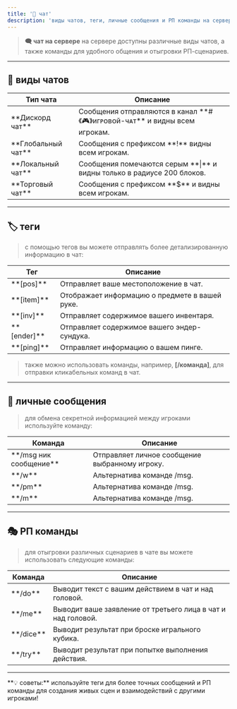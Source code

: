 ```yaml
---
title: '💬 чат'
description: 'виды чатов, теги, личные сообщения и РП команды на сервере'
---
```


> **🗨️ чат на сервере**
> на сервере доступны различные виды чатов, а также команды для удобного общения и отыгровки РП-сценариев.

---

## 📢 виды чатов

<div style={{display: 'flex', justifyContent: 'center', marginBottom: '20px'}}>
  <table style={{borderCollapse: 'collapse', fontSize: '18px', textAlign: 'center'}}>
    <thead>
      <tr>
        <th style={{border: '1px solid ', padding: '8px', background: ''}}>Тип чата</th>
        <th style={{border: '1px solid ', padding: '8px', background: ''}}>Описание</th>
      </tr>
    </thead>
    <tbody>
      <tr>
        <td style={{border: '1px solid ', padding: '8px'}}>**Дискорд чат**</td>
        <td style={{border: '1px solid ', padding: '8px'}}>Сообщения отправляются в канал **#《🎮》игᴘᴏʙᴏй-чᴀт** и видны всем игрокам.</td>
      </tr>
      <tr>
        <td style={{border: '1px solid ', padding: '8px'}}>**Глобальный чат**</td>
        <td style={{border: '1px solid ', padding: '8px'}}>Сообщения с префиксом **!** видны всем игрокам.</td>
      </tr>
      <tr>
        <td style={{border: '1px solid ', padding: '8px'}}>**Локальный чат**</td>
        <td style={{border: '1px solid ', padding: '8px'}}>Сообщения помечаются серым **|** и видны только в радиусе 200 блоков.</td>
      </tr>
      <tr>
        <td style={{border: '1px solid ', padding: '8px'}}>**Торговый чат**</td>
        <td style={{border: '1px solid ', padding: '8px'}}>Сообщения с префиксом **$** и видны всем игрокам.</td>
      </tr>
    </tbody>
  </table>
</div>

---

## 🏷️ теги

> с помощью тегов вы можете отправлять более детализированную информацию в чат:

<div style={{display: 'flex', justifyContent: 'center', marginBottom: '20px'}}>
  <table style={{borderCollapse: 'collapse', fontSize: '18px', textAlign: 'center'}}>
    <thead>
      <tr>
        <th style={{border: '1px solid ', padding: '8px', background: ''}}>Тег</th>
        <th style={{border: '1px solid ', padding: '8px', background: ''}}>Описание</th>
      </tr>
    </thead>
    <tbody>
      <tr>
        <td style={{border: '1px solid ', padding: '8px'}}>**[pos]**</td>
        <td style={{border: '1px solid ', padding: '8px'}}>Отправляет ваше местоположение в чат.</td>
      </tr>
      <tr>
        <td style={{border: '1px solid ', padding: '8px'}}>**[item]**</td>
        <td style={{border: '1px solid ', padding: '8px'}}>Отображает информацию о предмете в вашей руке.</td>
      </tr>
      <tr>
        <td style={{border: '1px solid ', padding: '8px'}}>**[inv]**</td>
        <td style={{border: '1px solid ', padding: '8px'}}>Отправляет содержимое вашего инвентаря.</td>
      </tr>
      <tr>
        <td style={{border: '1px solid ', padding: '8px'}}>**[ender]**</td>
        <td style={{border: '1px solid ', padding: '8px'}}>Отправляет содержимое вашего эндер-сундука.</td>
      </tr>
      <tr>
        <td style={{border: '1px solid ', padding: '8px'}}>**[ping]**</td>
        <td style={{border: '1px solid ', padding: '8px'}}>Отправляет информацию о вашем пинге.</td>
      </tr>
    </tbody>
  </table>
</div>

> также можно использовать команды, например, **[/команда]**, для отправки кликабельных команд в чат.

---

## 📩 личные сообщения

> для обмена секретной информацией между игроками используйте команду:

<div style={{display: 'flex', justifyContent: 'center', marginBottom: '20px'}}>
  <table style={{borderCollapse: 'collapse', fontSize: '18px', textAlign: 'center'}}>
    <thead>
      <tr>
        <th style={{border: '1px solid ', padding: '8px', background: ''}}>Команда</th>
        <th style={{border: '1px solid ', padding: '8px', background: ''}}>Описание</th>
      </tr>
    </thead>
    <tbody>
      <tr>
        <td style={{border: '1px solid ', padding: '8px'}}>**/msg ник сообщение**</td>
        <td style={{border: '1px solid ', padding: '8px'}}>Отправляет личное сообщение выбранному игроку.</td>
      </tr>
      <tr>
        <td style={{border: '1px solid ', padding: '8px'}}>**/w**</td>
        <td style={{border: '1px solid ', padding: '8px'}}>Альтернатива команде /msg.</td>
      </tr>
      <tr>
        <td style={{border: '1px solid ', padding: '8px'}}>**/pm**</td>
        <td style={{border: '1px solid ', padding: '8px'}}>Альтернатива команде /msg.</td>
      </tr>
      <tr>
        <td style={{border: '1px solid ', padding: '8px'}}>**/m**</td>
        <td style={{border: '1px solid ', padding: '8px'}}>Альтернатива команде /msg.</td>
      </tr>
    </tbody>
  </table>
</div>

---

## 🎭 РП команды

> для отыгровки различных сценариев в чате вы можете использовать следующие команды:

<div style={{display: 'flex', justifyContent: 'center', marginBottom: '20px'}}>
  <table style={{borderCollapse: 'collapse', fontSize: '18px', textAlign: 'center'}}>
    <thead>
      <tr>
        <th style={{border: '1px solid ', padding: '8px', background: ''}}>Команда</th>
        <th style={{border: '1px solid ', padding: '8px', background: ''}}>Описание</th>
      </tr>
    </thead>
    <tbody>
      <tr>
        <td style={{border: '1px solid ', padding: '8px'}}>**/do**</td>
        <td style={{border: '1px solid ', padding: '8px'}}>Выводит текст с вашим действием в чат и над головой.</td>
      </tr>
      <tr>
        <td style={{border: '1px solid #', padding: '8px'}}>**/me**</td>
        <td style={{border: '1px solid ', padding: '8px'}}>Выводит ваше заявление от третьего лица в чат и над головой.</td>
      </tr>
      <tr>
        <td style={{border: '1px solid ', padding: '8px'}}>**/dice**</td>
        <td style={{border: '1px solid ', padding: '8px'}}>Выводит результат при броске игрального кубика.</td>
      </tr>
      <tr>
        <td style={{border: '1px solid ', padding: '8px'}}>**/try**</td>
        <td style={{border: '1px solid ', padding: '8px'}}>Выводит результат при попытке выполнения действия.</td>
      </tr>
    </tbody>
  </table>
</div>


---

<Note>
 **💡 советы:**
 используйте теги для более точных сообщений и РП команды для создания живых сцен и взаимодействий с другими игроками!
</Note>
